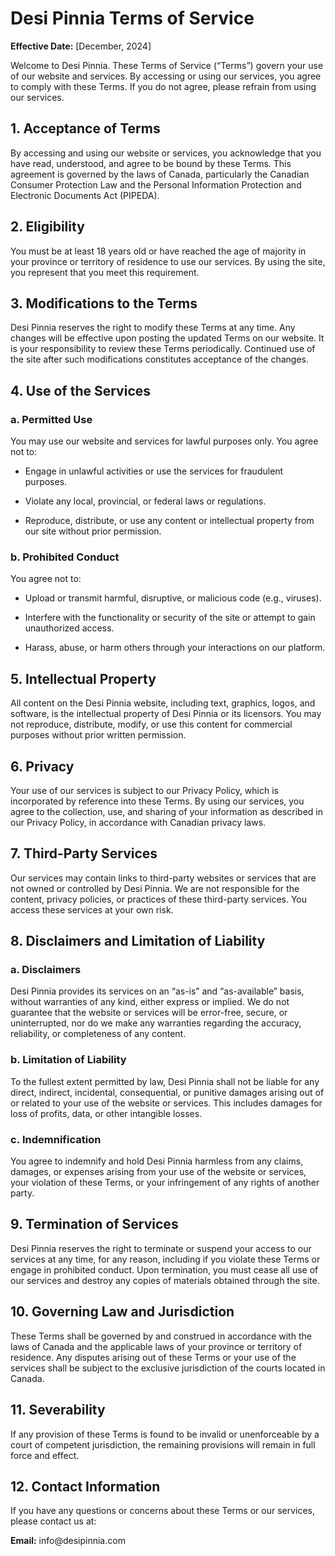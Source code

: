 # Desi Pinnia Terms of Service

**Effective Date:** \[December, 2024\]

Welcome to Desi Pinnia. These Terms of Service ("Terms") govern your use of our website and services. By accessing or using our services, you agree to comply with these Terms. If you do not agree, please refrain from using our services.

## 1. Acceptance of Terms

By accessing and using our website or services, you acknowledge that you have read, understood, and agree to be bound by these Terms. This agreement is governed by the laws of Canada, particularly the Canadian Consumer Protection Law and the Personal Information Protection and Electronic Documents Act (PIPEDA).

## 2. Eligibility

You must be at least 18 years old or have reached the age of majority in your province or territory of residence to use our services. By using the site, you represent that you meet this requirement.

## 3. Modifications to the Terms

Desi Pinnia reserves the right to modify these Terms at any time. Any changes will be effective upon posting the updated Terms on our website. It is your responsibility to review these Terms periodically. Continued use of the site after such modifications constitutes acceptance of the changes.

## 4. Use of the Services

### a. Permitted Use

You may use our website and services for lawful purposes only. You agree not to:

-   Engage in unlawful activities or use the services for fraudulent purposes.

-   Violate any local, provincial, or federal laws or regulations.

-   Reproduce, distribute, or use any content or intellectual property from our site without prior permission.

### b. Prohibited Conduct

You agree not to:

-   Upload or transmit harmful, disruptive, or malicious code (e.g., viruses).

-   Interfere with the functionality or security of the site or attempt to gain unauthorized access.

-   Harass, abuse, or harm others through your interactions on our platform.

## 5. Intellectual Property

All content on the Desi Pinnia website, including text, graphics, logos, and software, is the intellectual property of Desi Pinnia or its licensors. You may not reproduce, distribute, modify, or use this content for commercial purposes without prior written permission.

## 6. Privacy

Your use of our services is subject to our Privacy Policy, which is incorporated by reference into these Terms. By using our services, you agree to the collection, use, and sharing of your information as described in our Privacy Policy, in accordance with Canadian privacy laws.

## 7. Third-Party Services

Our services may contain links to third-party websites or services that are not owned or controlled by Desi Pinnia. We are not responsible for the content, privacy policies, or practices of these third-party services. You access these services at your own risk.

## 8. Disclaimers and Limitation of Liability

### a. Disclaimers

Desi Pinnia provides its services on an "as-is" and "as-available" basis, without warranties of any kind, either express or implied. We do not guarantee that the website or services will be error-free, secure, or uninterrupted, nor do we make any warranties regarding the accuracy, reliability, or completeness of any content.

### b. Limitation of Liability

To the fullest extent permitted by law, Desi Pinnia shall not be liable for any direct, indirect, incidental, consequential, or punitive damages arising out of or related to your use of the website or services. This includes damages for loss of profits, data, or other intangible losses.

### c. Indemnification

You agree to indemnify and hold Desi Pinnia harmless from any claims, damages, or expenses arising from your use of the website or services, your violation of these Terms, or your infringement of any rights of another party.

## 9. Termination of Services

Desi Pinnia reserves the right to terminate or suspend your access to our services at any time, for any reason, including if you violate these Terms or engage in prohibited conduct. Upon termination, you must cease all use of our services and destroy any copies of materials obtained through the site.

## 10. Governing Law and Jurisdiction

These Terms shall be governed by and construed in accordance with the laws of Canada and the applicable laws of your province or territory of residence. Any disputes arising out of these Terms or your use of the services shall be subject to the exclusive jurisdiction of the courts located in Canada.

## 11. Severability

If any provision of these Terms is found to be invalid or unenforceable by a court of competent jurisdiction, the remaining provisions will remain in full force and effect.

## 12. Contact Information

If you have any questions or concerns about these Terms or our services, please contact us at:

**Email:** info\@desipinnia.com